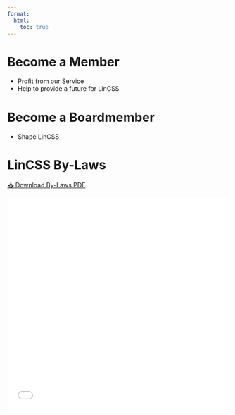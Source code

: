 ```yaml
---
format:
  html:
    toc: true
---
```

# Become a Member 
- Profit from our Service
- Help to provide a future for LinCSS

# Become a Boardmember
- Shape LinCSS

# LinCSS By-Laws

[📥 Download By-Laws PDF](./ressources/by-laws.pdf){download="by-laws.pdf"}

::: {style="width: 100%; max-width: 640px; margin: 0 auto;"}
![](./ressources/by-laws.pdf){width=100% height=480px}
:::

